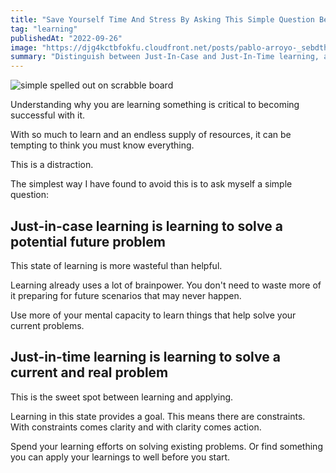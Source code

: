 ```yaml
---
title: "Save Yourself Time And Stress By Asking This Simple Question Before Learning Something New"
tag: "learning"
publishedAt: "2022-09-26"
image: "https://djg4kctbfokfu.cloudfront.net/posts/pablo-arroyo-_sebdth4zlm-unsplash-scaled.jpeg"
summary: "Distinguish between Just-In-Case and Just-In-Time learning, and see how prioritizing current challenges helps you learn more effectively and practically."
---
```


<Image
  src="https://djg4kctbfokfu.cloudfront.net/posts/pablo-arroyo-_sebdth4zlm-unsplash-scaled.jpeg"
  alt="simple spelled out on scrabble board"
/>

Understanding why you are learning something is critical to becoming successful with it.

With so much to learn and an endless supply of resources, it can be tempting to think you must know everything.

This is a distraction.

The simplest way I have found to avoid this is to ask myself a simple question:

## Just-in-case learning is learning to solve a potential future problem

This state of learning is more wasteful than helpful.

Learning already uses a lot of brainpower. You don't need to waste more of it preparing for future scenarios that may never happen.

Use more of your mental capacity to learn things that help solve your current problems.

## Just-in-time learning is learning to solve a current and real problem

This is the sweet spot between learning and applying.

Learning in this state provides a goal. This means there are constraints. With constraints comes clarity and with clarity comes action.

Spend your learning efforts on solving existing problems. Or find something you can apply your learnings to well before you start.
